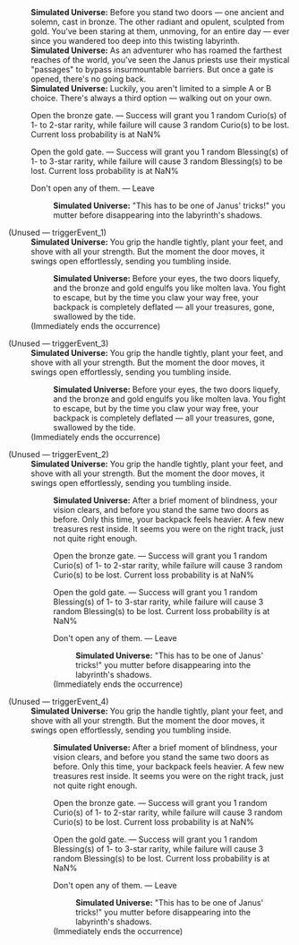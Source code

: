 {{Dialogue Start}}
:'''Simulated Universe:''' Before you stand two doors &mdash; one ancient and solemn, cast in bronze. The other radiant and opulent, sculpted from gold. You've been staring at them, unmoving, for an entire day &mdash; ever since you wandered too deep into this twisting labyrinth.
:'''Simulated Universe:''' As an adventurer who has roamed the farthest reaches of the world, you've seen the Janus priests use their mystical "passages" to bypass insurmountable barriers. But once a gate is opened, there's no going back.
:'''Simulated Universe:''' Luckily, you aren't limited to a simple A or B choice. There's always a third option &mdash; walking out on your own.
:{{DIcon|Star}} Open the bronze gate. &mdash; Success will grant you 1 random Curio(s) of 1- to 2-star rarity, while failure will cause 3 random Curio(s) to be lost. Current loss probability is at NaN%
:{{DIcon|Star}} Open the gold gate. &mdash; Success will grant you 1 random Blessing(s) of 1- to 3-star rarity, while failure will cause 3 random Blessing(s) to be lost. Current loss probability is at NaN%
:{{DIcon|Star}} Don't open any of them. &mdash; Leave
::'''Simulated Universe:''' "This has to be one of Janus' tricks!" you mutter before disappearing into the labyrinth's shadows.


;(Unused &mdash; triggerEvent_1)
:'''Simulated Universe:''' You grip the handle tightly, plant your feet, and shove with all your strength. But the moment the door moves, it swings open effortlessly, sending you tumbling inside.
::'''Simulated Universe:''' Before your eyes, the two doors liquefy, and the bronze and gold engulfs you like molten lava. You fight to escape, but by the time you claw your way free, your backpack is completely deflated &mdash; all your treasures, gone, swallowed by the tide.
:;(Immediately ends the occurrence)

;(Unused &mdash; triggerEvent_3)
:'''Simulated Universe:''' You grip the handle tightly, plant your feet, and shove with all your strength. But the moment the door moves, it swings open effortlessly, sending you tumbling inside.
::'''Simulated Universe:''' Before your eyes, the two doors liquefy, and the bronze and gold engulfs you like molten lava. You fight to escape, but by the time you claw your way free, your backpack is completely deflated &mdash; all your treasures, gone, swallowed by the tide.
:;(Immediately ends the occurrence)

;(Unused &mdash; triggerEvent_2)
:'''Simulated Universe:''' You grip the handle tightly, plant your feet, and shove with all your strength. But the moment the door moves, it swings open effortlessly, sending you tumbling inside.
::'''Simulated Universe:''' After a brief moment of blindness, your vision clears, and before you stand the same two doors as before. Only this time, your backpack feels heavier. A few new treasures rest inside. It seems you were on the right track, just not quite right enough.
::{{DIcon|Star}} Open the bronze gate. &mdash; Success will grant you 1 random Curio(s) of 1- to 2-star rarity, while failure will cause 3 random Curio(s) to be lost. Current loss probability is at NaN%
::{{DIcon|Star}} Open the gold gate. &mdash; Success will grant you 1 random Blessing(s) of 1- to 3-star rarity, while failure will cause 3 random Blessing(s) to be lost. Current loss probability is at NaN%
::{{DIcon|Star}} Don't open any of them. &mdash; Leave
:::'''Simulated Universe:''' "This has to be one of Janus' tricks!" you mutter before disappearing into the labyrinth's shadows.
::;(Immediately ends the occurrence)

;(Unused &mdash; triggerEvent_4)
:'''Simulated Universe:''' You grip the handle tightly, plant your feet, and shove with all your strength. But the moment the door moves, it swings open effortlessly, sending you tumbling inside.
::'''Simulated Universe:''' After a brief moment of blindness, your vision clears, and before you stand the same two doors as before. Only this time, your backpack feels heavier. A few new treasures rest inside. It seems you were on the right track, just not quite right enough.
::{{DIcon|Star}} Open the bronze gate. &mdash; Success will grant you 1 random Curio(s) of 1- to 2-star rarity, while failure will cause 3 random Curio(s) to be lost. Current loss probability is at NaN%
::{{DIcon|Star}} Open the gold gate. &mdash; Success will grant you 1 random Blessing(s) of 1- to 3-star rarity, while failure will cause 3 random Blessing(s) to be lost. Current loss probability is at NaN%
::{{DIcon|Star}} Don't open any of them. &mdash; Leave
:::'''Simulated Universe:''' "This has to be one of Janus' tricks!" you mutter before disappearing into the labyrinth's shadows.
::;(Immediately ends the occurrence)
{{Dialogue End}}